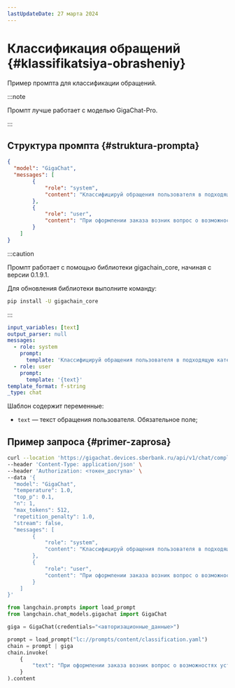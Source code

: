 ```yaml
---
lastUpdateDate: 27 марта 2024
---
```


# Классификация обращений {#klassifikatsiya-obrasheniy}

Пример промпта для классификации обращений.

:::note

Промпт лучше работает с моделью GigaChat-Pro.

:::

## Структура промпта {#struktura-prompta}

<Tabs queryString="tool">
<TabItem value="api" label="GigaChat API" default>

```json
{
  "model": "GigaChat",
  "messages": [
        {
            "role": "system",
            "content": "Классифицируй обращения пользователя в подходящую категорию. Категории: Статус заказа, Возврат и обмен товаров, Характеристики продукта, Технические проблемы, Другое. В ответе укажи только категорию."
        },
        {
            "role": "user",
            "content": "При оформлении заказа возник вопрос о возможностях устройства. Поможете, пожалуйста, уточнить информацию?"
        }
    ]
}
```

</TabItem>
<TabItem value="sdk" label="GigaChain" >

:::caution

Промпт работает с помощью библиотеки gigachain_core, начиная с версии 0.1.9.1.

Для обновления библиотеки выполните команду:

```sh
pip install -U gigachain_core
```

:::

```yaml
input_variables: [text]
output_parser: null
messages:
  - role: system
    prompt:
      template: 'Классифицируй обращения пользователя в подходящую категорию. Категории: Статус заказа, Возврат и обмен товаров, Характеристики продукта, Технические проблемы, Другое. В ответе укажи только категорию.'
  - role: user
    prompt:
      template: '{text}'
template_format: f-string
_type: chat
```

Шаблон содержит переменные:

* `text` — текст обращения пользователя. Обязательное поле;

</TabItem>
</Tabs>

## Пример запроса {#primer-zaprosa}

<Tabs queryString="tool">
<TabItem value="api" label="GigaChat API" default>

```sh
curl --location 'https://gigachat.devices.sberbank.ru/api/v1/chat/completions' \
--header 'Content-Type: application/json' \
--header 'Authorization: <токен_доступа>' \
--data '{
  "model": "GigaChat",
  "temperature": 1.0,
  "top_p": 0.1,
  "n": 1,
  "max_tokens": 512,
  "repetition_penalty": 1.0,
  "stream": false,
  "messages": [
        {
            "role": "system",
            "content": "Классифицируй обращения пользователя в подходящую категорию. Категории: Статус заказа, Возврат и обмен товаров, Характеристики продукта, Технические проблемы, Другое. В ответе укажи только категорию."
        },
        {
            "role": "user",
            "content": "При оформлении заказа возник вопрос о возможностях устройства. Помогите уточнить информацию, пожалуйста?"
        }
    ]
}'
```

</TabItem>
<TabItem value="sdk" label="GigaChain" >

```python
from langchain.prompts import load_prompt
from langchain.chat_models.gigachat import GigaChat

giga = GigaChat(credentials="<авторизационные_данные>")

prompt = load_prompt("lc://prompts/content/classification.yaml")
chain = prompt | giga
chain.invoke(
    {
        "text": "При оформлении заказа возник вопрос о возможностях устройства. Помогите уточнить информацию, пожалуйста?"
    }
).content
```

</TabItem>
</Tabs>